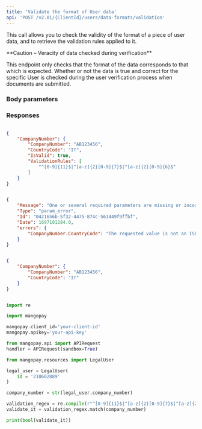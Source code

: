 ```yaml
---
title: 'Validate the format of User data'  
api: 'POST /v2.01/{ClientId}/users/data-formats/validation'  
---
```



  

This call allows you to check the validity of the format of a piece of user data, and to retrieve the validation rules applied to it.  

<Warning>  
**Caution – Veracity of data checked during verification** 
  
This endpoint only checks that the format of the data corresponds to that which is expected. Whether or not the data is true and correct for the specific User is checked during the user verification process when documents are submitted.  
</Warning>  

### Body parameters  

<CompanyNumber1 />  

### Responses  

<AccordionGroup>

<Accordion title="200 - Valid format for the country">  
<CompanyNumber1Response />
</Accordion>

<Accordion title="400 - Country code not recognized">
<ErrorReport_Message />
<ErrorReport_Type />
<ErrorReport_Id />
<ErrorReport_Date />
<ErrorReport_errors />
</Accordion>

</AccordionGroup>  

<ResponseExample>  

```json 200 - Valid format for the country  

{
    "CompanyNumber": {
        "CompanyNumber": "AB123456",
        "CountryCode": "IT",
        "IsValid": true,
        "ValidationRules": [
            "^[0-9]{11}$|^[a-z]{2}[0-9]{7}$|^[a-z]{2}[0-9]{6}$"
        ]
    }
}  

 ```  

```json 400 - Country code not recognized  

{
    "Message": "One or several required parameters are missing or incorrect. An incorrect resource ID also raises this kind of error.",
    "Type": "param_error",
    "Id": "0421656b-5f32-4475-874c-561449f9ffbf",
    "Date": 1697101284.0,
    "errors": {
        "CompanyNumber.CountryCode": "The requested value is not an ISO 3166-1 alpha-2 code which is expected."
    }
}  

 ```  

</ResponseExample>  

<RequestExample>  
  
```json REST  

{
    "CompanyNumber": {
        "CompanyNumber": "AB123456",
        "CountryCode": "IT"
    }
}  
```  

  
```python Python  

import re

import mangopay

mangopay.client_id='your-client-id'
mangopay.apikey='your-api-key'

from mangopay.api import APIRequest
handler = APIRequest(sandbox=True)

from mangopay.resources import LegalUser

legal_user = LegalUser(
    id = '210602889'
)

company_number = str(legal_user.company_number)

validation_regex = re.compile(r"^[0-9]{11}$|^[a-z]{2}[0-9]{7}$|^[a-z]{2}[0-9]{6}$")
validate_it = validation_regex.match(company_number)

print(bool(validate_it))  
```  

  
</RequestExample>